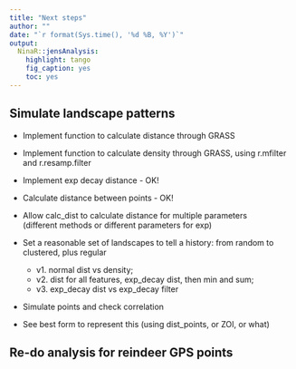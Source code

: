 ```yaml
---
title: "Next steps"
author: ""
date: "`r format(Sys.time(), '%d %B, %Y')`"
output: 
  NinaR::jensAnalysis:
    highlight: tango
    fig_caption: yes
    toc: yes
---
```



## Simulate landscape patterns

- Implement function to calculate distance through GRASS

- Implement function to calculate density through GRASS, using r.mfilter and r.resamp.filter

- Implement exp decay distance - OK!

- Calculate distance between points - OK!

- Allow calc_dist to calculate distance for multiple parameters  
(different methods or different parameters for exp)

- Set a reasonable set of landscapes to tell a history: from random to clustered, plus regular 
  - v1. normal dist vs density;
  - v2. dist for all features, exp_decay dist, then min and sum;
  - v3. exp_decay dist vs exp_decay filter
  
- Simulate points and check correlation

- See best form to represent this (using dist_points, or ZOI, or what)

## Re-do analysis for reindeer GPS points

